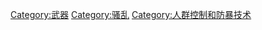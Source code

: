 {{noteTA|1=zh-hans:控暴;zh-hant:鎮暴}}
[[Category:武器|Category:武器]]
[[Category:骚乱|Category:骚乱]]
[[Category:人群控制和防暴技术|Category:人群控制和防暴技术]]